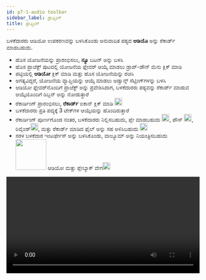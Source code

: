 ```yaml
---
id: p7-1-audio toolbar
sidebar_label: ಡ್ರಾಫ್ಟಿಂಗ್
title: ಡ್ರಾಫ್ಟಿಂಗ್
---
```


ಬಳಕೆದಾರರು ಆಡಿಯೋ ಉಪಕರಣವನ್ನು ಬಳಸಿಕೊಂಡು ಅನುವಾದಿತ ಪಠ್ಯದ **ಆಡಿಯೊ** ಅನ್ನು ರೆಕಾರ್ಡ್ ಮಾಡಬಹುದು.

- ಹೊಸ ಯೋಜನೆಯನ್ನು ಪ್ರಾರಂಭಿಸಲು, **ನ್ಯೂ** ಬಟನ್ ಅನ್ನು ಬಳಸಿ
- ಹೊಸ ಪ್ರಾಜೆಕ್ಟ್ ಪುಟದಲ್ಲಿ ಯೋಜನೆಯ ಫ್ಲೇವರ್ ಆಯ್ಕೆ ಮಾಡಲು ಡ್ರಾಪ್-ಡೌನ್ ಮೆನು ಕ್ಲಿಕ್ ಮಾಡಿ
- ಪಟ್ಟಿಯಲ್ಲಿ **ಆಡಿಯೋ** ಕ್ಲಿಕ್ ಮಾಡಿ ಮತ್ತು ಹೊಸ ಯೋಜನೆಯನ್ನು ರಚಿಸಿ
- ಅಗತ್ಯವಿದ್ದರೆ, ಯೋಜನೆಯ ವ್ಯಾಪ್ತಿಯನ್ನು ಆಯ್ಕೆ ಮಾಡಲು ಅಡ್ವಾನ್ಸ್ ಸೆಟ್ಟಿಂಗ್‌ಗಳನ್ನು ಬಳಸಿ
- ಆಡಿಯೋ ಫ್ಲೇವರ್‌ನೊಂದಿಗೆ ಪ್ರಾಜೆಕ್ಟ್ ಅನ್ನು ಪ್ರವೇಶಿಸಿದಾಗ, ಬಳಕೆದಾರರು ಪಠ್ಯವನ್ನು ರೆಕಾರ್ಡ್ ಮಾಡುವ ಆಯ್ಕೆಯೊಂದಿಗೆ ರಿಬ್ಬನ್ ಅನ್ನು ನೋಡುತ್ತಾರೆ
- ರೆಕಾರ್ಡಿಂಗ್ ಪ್ರಾರಂಭಿಸಲು, **ರೆಕಾರ್ಡ್** ಐಕಾನ್ ಕ್ಲಿಕ್ ಮಾಡಿ <img src="/assets/record.PNG" width="20px" alt=""/>
- ಬಳಕೆದಾರರು ಪ್ರತಿ ಪದ್ಯಕ್ಕೆ 3 ಟೇಕ್‌ಗಳ ಆಯ್ಕೆಯನ್ನು ಹೊಂದಿರುತ್ತಾರೆ
- ರೆಕಾರ್ಡಿಂಗ್ ಪೂರ್ಣಗೊಂಡ ನಂತರ, ಬಳಕೆದಾರರು ನಿಲ್ಲಿಸಬಹುದು, ಪ್ಲೇ ಮಾಡಬಹುದು <img src="/assets/play.PNG" width="20px" alt=""/>, ಪೌಸ್ <img src="/assets/pause.PNG" width="20px" alt=""/>, ರಿವೈಂಡ್<img src="/assets/rewind." width="20px" alt=""/>, ಮತ್ತು ರೆಕಾರ್ಡ್ ಮಾಡಿದ ಫೈಲ್ ಅನ್ನು ಸಹ ಅಳಿಸಿಬಹುದು  <img src="/assets/delete.PNG" width="20px" alt=""/> 
- ಸರಳ ಬಳಕೆದಾರ ಇಂಟರ್ಫೇಸ್ ಅನ್ನು ಬಳಸಿಕೊಂಡು, ವಾಲ್ಯೂಮ್ ಅನ್ನು ನಿಯಂತ್ರಿಸಬಹುದು <img src="/assets/volume.PNG" width="80px" alt=""/> ಆಡಿಯೋ ಮತ್ತು ಪ್ಲೇಬ್ಯಾಕ್ ವೇಗ<img src="/assets/speed.PNG" width="20px" alt=""/>

<video controls src="/0.5.5/en_audio_toolbar.mov" width="100%" type="video/mov"/>


### ರೆಕಾರ್ಡಿಂಗ್ ಟೂಲ್‌ಬಾರ್ ###

<img src="/0.5.5/en_audio_page.PNG"  width="1000px" alt="audio"/>

**ಆಡಿಯೋ** ಮೋಡ್‌ನಲ್ಲಿ ರೆಕಾರ್ಡಿಂಗ್ ಪ್ರಾರಂಭಿಸಲು, ಬಳಕೆದಾರರು ರೆಕಾರ್ಡಿಂಗ್‌ನಲ್ಲಿ ಸಹಾಯ ಮಾಡುವ ಉಪಕರಣಗಳೊಂದಿಗೆ ಕಪ್ಪು ರಿಬ್ಬನ್ ಅನ್ನು ನೋಡುತ್ತಾರೆ

- ಬಳಕೆದಾರರು ವಿಭಿನ್ನ **ವೇಗ** ಸೆಟ್ಟಿಂಗ್‌ಗಳೊಂದಿಗೆ ಪ್ಲೇಬ್ಯಾಕ್ ವೇಗವನ್ನು ನಿಯಂತ್ರಿಸಬಹುದು
- ** ರೆಕಾರ್ಡ್ (R)** ಕ್ಲಿಕ್ ಮಾಡುವ ಮೂಲಕ ಹೊಸ ಆಡಿಯೊ ರೆಕಾರ್ಡಿಂಗ್‌ಗಳನ್ನು ಪ್ರಾರಂಭಿಸಲಾಗುತ್ತದೆ **ಆಡಿಯೋ** ಮೋಡ್‌ನಲ್ಲಿ ರೆಕಾರ್ಡಿಂಗ್ ಪ್ರಾರಂಭಿಸಲು, ಬಳಕೆದಾರರು ರೆಕಾರ್ಡಿಂಗ್‌ನಲ್ಲಿ ಸಹಾಯ ಮಾಡುವ ಉಪಕರಣಗಳೊಂದಿಗೆ ಕಪ್ಪು ರಿಬ್ಬನ್ ಅನ್ನು ನೋಡುತ್ತಾರೆ

- ಬಳಕೆದಾರರು ವಿಭಿನ್ನ **ವೇಗ** ಸೆಟ್ಟಿಂಗ್‌ಗಳೊಂದಿಗೆ ಪ್ಲೇಬ್ಯಾಕ್ ವೇಗವನ್ನು ನಿಯಂತ್ರಿಸಬಹುದು
- **ರೆಕಾರ್ಡ್ (R)** ಕ್ಲಿಕ್ ಮಾಡುವ ಮೂಲಕ ಹೊಸ ಆಡಿಯೊ ರೆಕಾರ್ಡಿಂಗ್‌ಗಳನ್ನು ಪ್ರಾರಂಭಿಸಲಾಗುತ್ತದೆ
- ರೆಕಾರ್ಡ್ ಬಟನ್ ಅನ್ನು ಕ್ಲಿಕ್ ಮಾಡಿದ ನಂತರ ಅದು ವಿರಾಮ ಬಟನ್‌ಗೆ ಬದಲಾಗುತ್ತದೆ, ಇದು ರೆಕಾರ್ಡಿಂಗ್ ಸಮಯದಲ್ಲಿ ವಿರಾಮಗೊಳಿಸಲು ಬಳಕೆದಾರರನ್ನು ಸಕ್ರಿಯಗೊಳಿಸುತ್ತದೆ
- **ಸ್ಟಾಪ್ (ಎಸ್)** ಬಟನ್ ರೆಕಾರ್ಡಿಂಗ್ ಅನ್ನು ಸಂಪೂರ್ಣವಾಗಿ ನಿಲ್ಲಿಸುತ್ತದೆ
- **ರಿವೈಂಡ್ (<)** ಬಟನ್ ಬಳಕೆದಾರರಿಗೆ ಆಡಿಯೊ ಪ್ಲೇಬ್ಯಾಕ್‌ನಲ್ಲಿ ಹಿಂದಕ್ಕೆ ಹೋಗಲು ಮತ್ತು ರೆಕಾರ್ಡಿಂಗ್ ಅನ್ನು ಪರಿಶೀಲಿಸಲು ಅನುವು ಮಾಡಿಕೊಡುತ್ತದೆ
- **ಪ್ಲೇ/ಪಾಸ್ (ಪಿ)** ಬಟನ್‌ಗಳು ಪ್ಲೇಬ್ಯಾಕ್ ಮಾಡುವಾಗ ಆಡಿಯೊವನ್ನು ಪ್ರಾರಂಭಿಸಲು ಅಥವಾ ನಿಲ್ಲಿಸಲು ಬಳಕೆದಾರರಿಗೆ ಅನುಮತಿಸುತ್ತದೆ
- **ಅಳಿಸು** ಬಟನ್ ಬಳಕೆದಾರರಿಗೆ ತಮ್ಮ ರೆಕಾರ್ಡಿಂಗ್‌ಗಳಿಂದ ಆಯ್ದ ಟ್ರ್ಯಾಕ್/ಪದ್ಯವನ್ನು ತೆಗೆದುಹಾಕಲು ಅನುವು ಮಾಡಿಕೊಡುತ್ತದೆ
- **ವಾಲ್ಯೂಮ್** ಕಂಟ್ರೋಲ್ ಬಟನ್ ಪ್ಲೇಬ್ಯಾಕ್ ಆಡಿಯೊದ ವಾಲ್ಯೂಮ್ ಮಟ್ಟವನ್ನು ಸರಿಹೊಂದಿಸುತ್ತದೆ
- ಇದು ಬಳಕೆದಾರರಿಗೆ **+** ಅಥವಾ **-** ಬಟನ್ ಅನ್ನು ಕ್ಲಿಕ್ ಮಾಡುವ ಮೂಲಕ ಧ್ವನಿಯನ್ನು ಹೆಚ್ಚಿಸಲು ಅಥವಾ ಕಡಿಮೆ ಮಾಡಲು ಅನುಮತಿಸುತ್ತದೆ
- ಬಳಕೆದಾರರು ಪ್ರತಿ ಪದ್ಯಕ್ಕೆ 3 ಟೇಕ್‌ಗಳನ್ನು ಹೊಂದಿದ್ದಾರೆ **A B C**, ಡಬಲ್-ಕ್ಲಿಕ್ ಮಾಡುವ ಮೂಲಕ ಬಳಕೆದಾರರು ಹೆಚ್ಚಿನ ಬಳಕೆಗಾಗಿ ಉತ್ತಮವಾದ ಟೇಕ್ ಅನ್ನು ಆಯ್ಕೆ ಮಾಡಬಹುದು
- ಸೆಟ್ಟಿಂಗ್‌ಗಳ ವೈಶಿಷ್ಟ್ಯವು ಬಳಕೆದಾರರ ಆದ್ಯತೆಗಳಿಗೆ ಅನುಗುಣವಾಗಿ ಮೈಕ್ರೊಫೋನ್/ಹೆಡ್‌ಫೋನ್‌ನ ಆಯ್ಕೆಯನ್ನು ಕಸ್ಟಮೈಸ್ ಮಾಡಲು ಅನುವು ಮಾಡಿಕೊಡುತ್ತದೆ

### ಪದ್ಯದ ಆಡಿಯೊವನ್ನು ಹೇಗೆ ಅಳಿಸುವುದು? ###

- ಅಳಿಸಬೇಕಾದ ಪದ್ಯವನ್ನು ಆಯ್ಕೆಮಾಡಿ
- ಅಳಿಸಬೇಕಾದ **ಟೇಕ್** ಮೇಲೆ ಕ್ಲಿಕ್ ಮಾಡಿ
- **ಅಳಿಸು(delete)** ಐಕಾನ್ ಮೇಲೆ ಕ್ಲಿಕ್ ಮಾಡಿ

### ಆಡಿಯೋ ಫೈಲ್ ಅನ್ನು ರಫ್ತು ಮಾಡುವುದು ಹೇಗೆ? ###

- ಪ್ರಾಜೆಕ್ಟ್ ಪುಟದಿಂದ ನೀವು **ರಫ್ತು** ಮಾಡಲು ಬಯಸುವ ಪ್ರಾಜೆಕ್ಟ್ ಅನ್ನು ಆಯ್ಕೆ ಮಾಡುವ ಮೂಲಕ ಪ್ರಾರಂಭಿಸಿ
- ಯೋಜನೆಯ ಹೆಸರಿನ ತುದಿಯಲ್ಲಿರುವ ಮೂರು-ಡಾಟ್ ಮೆನುವನ್ನು ಹುಡುಕಿ ಮತ್ತು ಅದರ ಮೇಲೆ ಕ್ಲಿಕ್ ಮಾಡಿ
- ಕಾಣಿಸಿಕೊಳ್ಳುವ ಮೆನುವಿನಲ್ಲಿ, **ರಫ್ತು** ಆಯ್ಕೆಯನ್ನು ಆರಿಸಿ
- ರಫ್ತು ಸೆಟ್ಟಿಂಗ್‌ಗಳಿಗಾಗಿ ಸಂವಾದ ಪೆಟ್ಟಿಗೆ ತೆರೆಯುತ್ತದೆ, ನಿಮಗೆ ಈ ಕೆಳಗಿನ ರಫ್ತು ಆಯ್ಕೆಗಳನ್ನು ನೀಡುತ್ತದೆ
  - **ಪದ್ಯದ ಪ್ರಕಾರ** (ಡೀಫಾಲ್ಟ್): ಈ ಸೆಟ್ಟಿಂಗ್ ಪದ್ಯದ ಮೂಲಕ ಯೋಜನೆಯ ಪದ್ಯವನ್ನು ರಫ್ತು ಮಾಡುತ್ತದೆ
   - **ಅಧ್ಯಾಯವಾರು:** ಈ ಆಯ್ಕೆಯು ಸಂಪೂರ್ಣ ಅಧ್ಯಾಯವನ್ನು ಒಂದು ಫೈಲ್ ಆಗಿ ರಫ್ತು ಮಾಡುತ್ತದೆ
   - ** ಪೂರ್ಣ ಪ್ರಾಜೆಕ್ಟ್:** ಈ ಆಯ್ಕೆಯನ್ನು ಬಳಸಿಕೊಂಡು ನೀವು ಸಂಪೂರ್ಣ ಯೋಜನೆಯನ್ನು ರಫ್ತು ಮಾಡಬಹುದು ಅದು ಯೋಜನೆಯಲ್ಲಿ ಎಲ್ಲಾ ವೈಯಕ್ತಿಕ ಟೇಕ್‌ಗಳನ್ನು ಸೇರಿಸುತ್ತದೆ
<video controls src="/0.5.5/en_audio_toolbar12.mov" width="100%" type="video/mov"/>


### ಆಡಿಯೋ ರೆಕಾರ್ಡಿಂಗ್‌ಗಾಗಿ ಶಾರ್ಟ್‌ಕಟ್ ಕೀಗಳು ###
- ಆರ್ - ರೆಕಾರ್ಡ್
- ಇ - ರೆಸ್ಯೂಮ್ ರೆಕಾರ್ಡ್
- ಪಿ - ಪೌಸ್ ರೆಕಾರ್ಡ್ 
- ಎಸ್ - ಸ್ಟಾಪ್ ರೆಕಾರ್ಡ್
- < - ರಿವೈಂಡ್
- ಸ್ಪೇಸ್ - ಪ್ಲೇಬ್ಯಾಕ್ ಅನ್ನು ವಿರಾಮಗೊಳಿಸಿ
- ಹಿಂತಿರುಗಿ / ನಮೂದಿಸಿ - ಪ್ಲೇಬ್ಯಾಕ್ ಪ್ರಾರಂಭಿಸಿ
- ಎ, ಬಿ, ಸಿ - ಬದಲಾವಣೆ ತೆಗೆದುಕೊಳ್ಳಿ
- (+) ವಾಲ್ಯೂಮ್ ಅಪ್
- ( - ) ವಾಲ್ಯೂಮ್ ಡೌನ್